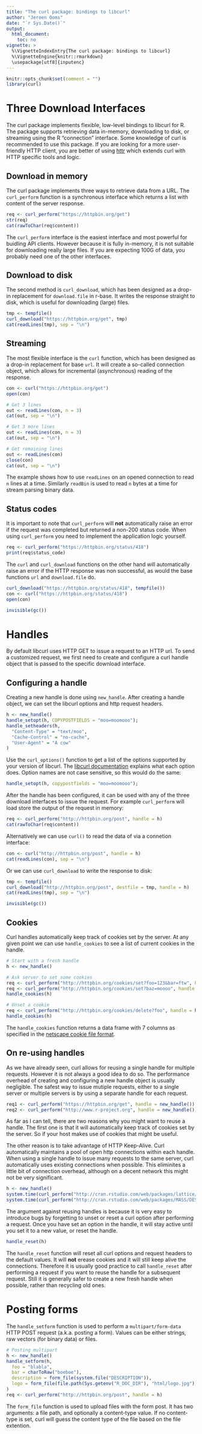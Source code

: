 ```yaml
---
title: "The curl package: bindings to libcurl"
author: "Jeroen Ooms"
date: "`r Sys.Date()`"
output:
  html_document:
    toc: no
vignette: >
  %\VignetteIndexEntry{The curl package: bindings to libcurl}
  %\VignetteEngine{knitr::rmarkdown}
  \usepackage[utf8]{inputenc}
---
```



```r
knitr::opts_chunk$set(comment = "")
library(curl)
```

# Three Download Interfaces

The curl package implements flexible, low-level bindings to libcurl for R. The package supports retrieving data in-memory, downloading to disk, or streaming using the R "connection" interface. Some knowledge of curl is recommended to use this package. If you are looking for a more user-friendly HTTP client, you are better of using  [httr](http://cran.r-project.org/web/packages/httr/vignettes/quickstart.html) which extends curl with HTTP specific tools and logic.

## Download in memory

The curl package implements three ways to retrieve data from a URL. The `curl_perform` function is a synchronous interface which returns a list with content of the server response.


```r
req <- curl_perform("https://httpbin.org/get")
str(req)
cat(rawToChar(req$content))
```

The `curl_perform` interface is the easiest interface and most powerful for buidling API clients. However because it is fully in-memory, it is not suitable for downloading really large files. If you are expecting 100G of data, you probably need one of the other interfaces.

## Download to disk

The second method is `curl_download`, which has been designed as a drop-in replacement for `download.file` in r-base. It writes the response straight to disk, which is useful for downloading (large) files.

```r
tmp <- tempfile()
curl_download("https://httpbin.org/get", tmp)
cat(readLines(tmp), sep = "\n")
```

## Streaming

The most flexible interface is the `curl` function, which has been designed as a drop-in replacement for base `url`. It will create a so-called connection object, which allows for incremental (asynchronous) reading of the response.

```r
con <- curl("https://httpbin.org/get")
open(con)

# Get 3 lines
out <- readLines(con, n = 3)
cat(out, sep = "\n")

# Get 3 more lines
out <- readLines(con, n = 3)
cat(out, sep = "\n")

# Get remaining lines
out <- readLines(con)
close(con)
cat(out, sep = "\n")
```

The example shows how to use `readLines` on an opened connection to read `n` lines at a time. Similarly `readBin` is used to read `n` bytes at a time for stream parsing binary data.

## Status codes

It is important to note that `curl_perform` will **not** automatically raise an error if the request was completed but returned a non-200 status code. When using `curl_perform` you need to implement the application logic yourself.

```r
req <- curl_perform("https://httpbin.org/status/418")
print(req$status_code)
```

The `curl` and `curl_download` functions on the other hand will automatically raise an error if the HTTP response was non successful, as would the base functions `url` and `download.file` do.

```r
curl_download("https://httpbin.org/status/418", tempfile())
con <- curl("https://httpbin.org/status/418")
open(con)
```

```r
invisible(gc())
```

# Handles

By default libcurl uses HTTP GET to issue a request to an HTTP url. To send a customized request, we first need to create and configure a curl handle object that is passed to the specific download interface.  

## Configuring a handle

Creating a new handle is done using `new_handle`. After creating a handle object, we can set the libcurl options and http request headers. 

```r
h <- new_handle()
handle_setopt(h, COPYPOSTFIELDS = "moo=moomooo");
handle_setheaders(h,
  "Content-Type" = "text/moo",
  "Cache-Control" = "no-cache",
  "User-Agent" = "A cow"
)
```

Use the `curl_options()` function to get a list of the options supported by your version of libcurl. The [libcurl documentation](http://curl.haxx.se/libcurl/c/curl_easy_setopt.html) explains what each option does. Option names are not case sensitive, so this would do the same:

```r
handle_setopt(h, copypostfields = "moo=moomooo");
```

After the handle has been configured, it can be used with any of the three download interfaces to issue the request. For example `curl_perform` will load store the output of the request in memory:

```r
req <- curl_perform("http://httpbin.org/post", handle = h)
cat(rawToChar(req$content))
```

Alternatively we can use `curl()` to read the data of via a connetion interface:

```r
con <- curl("http://httpbin.org/post", handle = h)
cat(readLines(con), sep = "\n")
```

Or we can use `curl_download` to write the response to disk:

```r
tmp <- tempfile()
curl_download("http://httpbin.org/post", destfile = tmp, handle = h)
cat(readLines(tmp), sep = "\n")
```

```r
invisible(gc())
```

## Cookies

Curl handles automatically keep track of cookies set by the server. At any given point we can use `handle_cookies` to see a list of current cookies in the handle.

```r
# Start with a fresh handle
h <- new_handle()

# Ask server to set some cookies
req <- curl_perform("http://httpbin.org/cookies/set?foo=123&bar=ftw", handle = h)
req <- curl_perform("http://httpbin.org/cookies/set?baz=moooo", handle = h)
handle_cookies(h)

# Unset a cookie
req <- curl_perform("http://httpbin.org/cookies/delete?foo", handle = h)
handle_cookies(h)
```

The `handle_cookies` function returns a data frame with 7 columns as specified in the [netscape cookie file format](http://www.cookiecentral.com/faq/#3.5).


## On re-using handles

As we have already seen, curl allows for reusing a single handle for multiple requests. However it is not always a good idea to do so. The performance overhead of creating and configuring a new handle object is usually negligible. The safest way to issue mutiple requests, either to a single server or multiple servers is by using a separate handle for each request. 

```r
req1 <- curl_perform("https://httpbin.org/get", handle = new_handle())
req2 <- curl_perform("http://www.r-project.org", handle = new_handle())
```

As far as I can tell, there are two reasons why you might want to reuse a handle. The first one is that it will automatically keep track of cookies set by the server. So if your host makes use of cookies that might be useful. 

The other reason is to take advantage of HTTP Keep-Alive. Curl automatically maintains a pool of open http connections within each handle. When using a single handle to issue many requests to the same server, curl automatically uses existing connections when possible. This eliminites a little bit of connection overhead, although on a decent network this might not be very significant.

```r
h <- new_handle()
system.time(curl_perform("http://cran.rstudio.com/web/packages/lattice/DESCRIPTION", handle = h))
system.time(curl_perform("http://cran.rstudio.com/web/packages/MASS/DESCRIPTION", handle = h))
```

The argument against reusing handles is because it is very easy to introduce bugs by forgetting to unset or reset a curl option after performing a request. Once you have set an option in the handle, it will stay active until you set it to a new value, or reset the handle.

```r
handle_reset(h)
```

The `handle_reset` function will reset all curl options and request headers to the default values. It will **not** erease cookies and it will still keep alive the connections. Therefore it is usually good practice to call `handle_reset` after performing a request if you want to reuse the handle for a subsequent request. Still it is generally safer to create a new fresh handle when possible, rather than recycling old ones.


# Posting forms

The `handle_setform` function is used to perform a `multipart/form-data` HTTP POST request (a.k.a. posting a form). Values can be either strings, raw vectors (for binary data) or files. 

```r
# Posting multipart
h <- new_handle()
handle_setform(h,
  foo = "blabla",
  bar = charToRaw("boeboe"),
  description = form_file(system.file("DESCRIPTION")),
  logo = form_file(file.path(Sys.getenv("R_DOC_DIR"), "html/logo.jpg"), "image/jpeg")
)
req <- curl_perform("http://httpbin.org/post", handle = h)
```

The `form_file` function is used to upload files with the form post. It has two arguments: a file path, and optionally a content-type value. If no content-type is set, curl will guess the content type of the file based on the file extention.


